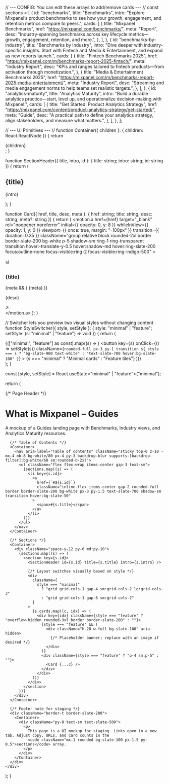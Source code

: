 
// --- CONFIG: You can edit these arrays to add/remove cards --- //
const sections = [
  {
    id: "benchmarks",
    title: "Benchmarks",
    intro:
      "Explore Mixpanel’s product benchmarks to see how your growth, engagement, and retention metrics compare to peers.",
    cards: [
      {
        title: "Mixpanel Benchmarks",
        href: "https://mixpanel.com/benchmarks/",
        meta: "Report",
        desc:
          "Industry-spanning benchmarks across key lifecycle metrics—growth, engagement, retention, and more.",
      },
    ],
  },
  {
    id: "benchmarks-by-industry",
    title: "Benchmarks by Industry",
    intro:
      "Dive deeper with industry-specific insights. Start with Fintech and Media & Entertainment, and expand as new reports launch.",
    cards: [
      {
        title: "Fintech Benchmarks 2025",
        href: "https://mixpanel.com/m/benchmarks-report-2025-fintech/",
        meta: "Industry Report",
        desc:
          "KPIs and ranges tailored to fintech products—from activation through monetization.",
      },
      {
        title: "Media & Entertainment Benchmarks 2025",
        href: "https://mixpanel.com/m/benchmarks-report-2025-media-entertainment/",
        meta: "Industry Report",
        desc:
          "Streaming and media engagement norms to help teams set realistic targets.",
      },
    ],
  },
  {
    id: "analytics-maturity",
    title: "Analytics Maturity",
    intro:
      "Build a durable analytics practice—start, level up, and operationalize decision-making with Mixpanel.",
    cards: [
      {
        title: "Get Started: Product Analytics Strategy",
        href: "https://mixpanel.com/content/product-analytics-strategy/get-started/",
        meta: "Guide",
        desc:
          "A practical path to define your analytics strategy, align stakeholders, and measure what matters.",
      },
    ],
  },
];

// --- UI Primitives --- //
function Container({ children }: { children: React.ReactNode }) {
  return <div className="mx-auto max-w-6xl px-4 sm:px-6 lg:px-8">{children}</div>;
}

function SectionHeader({ title, intro, id }: { title: string; intro: string; id: string }) {
  return (
    <div className="mb-6 scroll-mt-24" id={id}>
      <h2 className="text-2xl md:text-3xl font-semibold tracking-tight">{title}</h2>
      <p className="mt-2 text-slate-600 leading-relaxed">{intro}</p>
    </div>
  );
}

function Card({ href, title, desc, meta }: { href: string; title: string; desc: string; meta?: string }) {
  return (
    <motion.a
      href={href}
      target="_blank"
      rel="noopener noreferrer"
      initial={{ opacity: 0, y: 8 }}
      whileInView={{ opacity: 1, y: 0 }}
      viewport={{ once: true, margin: "-100px" }}
      transition={{ duration: 0.35 }}
      className="group relative block rounded-2xl border border-slate-200 bg-white p-5 shadow-sm ring-1 ring-transparent transition hover:-translate-y-0.5 hover:shadow-md hover:ring-slate-200 focus:outline-none focus-visible:ring-2 focus-visible:ring-indigo-500"
    >
      <div className="flex items-start gap-4">
        <div className="flex h-10 w-10 shrink-0 items-center justify-center rounded-xl bg-slate-50 ring-1 ring-slate-200">
          <span className="text-lg">📊</span>
        </div>
        <div className="min-w-0">
          <div className="flex items-center gap-2">
            <h3 className="truncate text-base font-semibold text-slate-900 group-hover:underline">
              {title}
            </h3>
            {meta && (
              <span className="inline-flex shrink-0 items-center rounded-md border border-slate-200 bg-slate-50 px-2 py-0.5 text-xs font-medium text-slate-700">
                {meta}
              </span>
            )}
          </div>
          <p className="mt-1 text-sm text-slate-600 line-clamp-2">{desc}</p>
        </div>
      </div>
      <div className="pointer-events-none absolute right-4 top-4 text-slate-400 transition group-hover:text-slate-600">
        ↗
      </div>
    </motion.a>
  );
}

// Switcher lets you preview two visual styles without changing content
function StyleSwitcher({ style, setStyle }: { style: "minimal" | "feature"; setStyle: (s: "minimal" | "feature") => void }) {
  return (
    <div className="inline-flex items-center gap-1 rounded-full border border-slate-200 bg-white p-1 text-sm shadow-sm">
      {(["minimal", "feature"] as const).map((s) => (
        <button
          key={s}
          onClick={() => setStyle(s)}
          className={`rounded-full px-3 py-1 transition ${
            style === s ? "bg-slate-900 text-white" : "text-slate-700 hover:bg-slate-100"
          }`}
        >
          {s === "minimal" ? "Minimal cards" : "Feature tiles"}
        </button>
      ))}
    </div>
  );
}

  const [style, setStyle] = React.useState<"minimal" | "feature">("minimal");

  return (
    <div className="w-full bg-white text-slate-900">
      {/* Page Header */}
      <div className="border-b border-slate-200 bg-gradient-to-b from-slate-50 to-white">
        <Container>
          <div className="py-10 md:py-14">
            <div className="flex flex-wrap items-center justify-between gap-4">
              <div>
                <h1 className="text-3xl md:text-4xl font-bold tracking-tight">What is Mixpanel – Guides</h1>
                <p className="mt-2 max-w-2xl text-slate-600">
                  A mockup of a Guides landing page with Benchmarks, Industry views, and Analytics Maturity resources.
                </p>
              </div>
              <StyleSwitcher style={style} setStyle={setStyle} />
            </div>
          </div>
        </Container>
      </div>

      {/* Table of Contents */}
      <Container>
        <nav aria-label="Table of contents" className="sticky top-0 z-10 -mx-4 mb-8 bg-white/80 px-4 py-3 backdrop-blur supports-[backdrop-filter]:bg-white/60 sm:rounded-b-2xl">
          <ul className="flex flex-wrap items-center gap-3 text-sm">
            {sections.map((s) => (
              <li key={s.id}>
                <a
                  href={`#${s.id}`}
                  className="inline-flex items-center gap-2 rounded-full border border-slate-200 bg-white px-3 py-1.5 text-slate-700 shadow-sm transition hover:bg-slate-50"
                >
                  <span>#{s.title}</span>
                </a>
              </li>
            ))}
          </ul>
        </nav>
      </Container>

      {/* Sections */}
      <Container>
        <div className="space-y-12 py-6 md:py-10">
          {sections.map((s) => (
            <section key={s.id}>
              <SectionHeader id={s.id} title={s.title} intro={s.intro} />

              {/* Layout switches visually based on style */}
              <div
                className={
                  style === "minimal"
                    ? "grid grid-cols-1 gap-4 sm:grid-cols-2 lg:grid-cols-3"
                    : "grid grid-cols-1 gap-6 sm:grid-cols-2"
                }
              >
                {s.cards.map((c, idx) => (
                  <div key={idx} className={style === "feature" ? "overflow-hidden rounded-3xl border border-slate-200" : ""}>
                    {style === "feature" && (
                      <div className="h-28 w-full bg-slate-100" aria-hidden>
                        {/* Placeholder banner; replace with an image if desired */}
                      </div>
                    )}
                    <div className={style === "feature" ? "p-4 sm:p-5" : ""}>
                      <Card {...c} />
                    </div>
                  </div>
                ))}
              </div>
            </section>
          ))}
        </div>
      </Container>

      {/* Footer note for staging */}
      <div className="border-t border-slate-200">
        <Container>
          <div className="py-8 text-sm text-slate-500">
            <p>
              This page is a UI mockup for staging. Links open in a new tab. Adjust copy, URLs, and card counts in the
              <code className="mx-1 rounded bg-slate-100 px-1.5 py-0.5">sections</code> array.
            </p>
          </div>
        </Container>
      </div>
    </div>
  );
}
